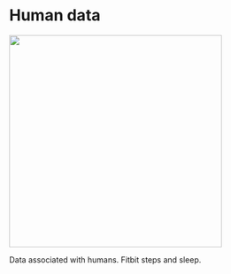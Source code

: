 # Human data{#humans}  
![](./humans.png){width=4in}  

Data associated with humans. Fitbit steps and sleep.  